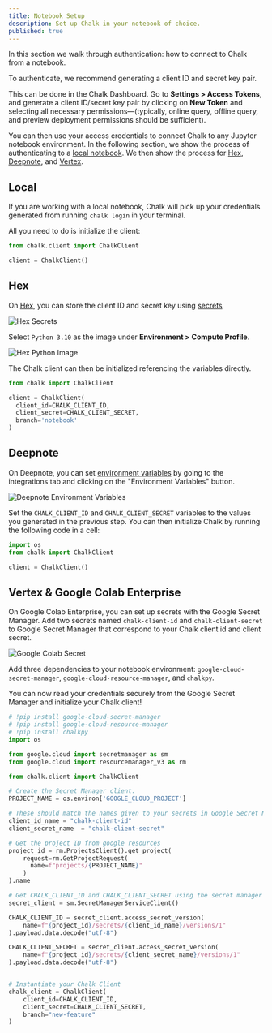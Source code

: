 ```yaml
---
title: Notebook Setup
description: Set up Chalk in your notebook of choice.
published: true
---
```


In this section we walk through authentication: how to connect to Chalk from a
notebook.

To authenticate, we recommend generating a client ID and secret key pair.

This can be done in the Chalk Dashboard. Go to **Settings > Access Tokens**,
and generate a client ID/secret key pair by clicking on **New Token** and selecting
all necessary permissions—(typically, online query, offline query, and preview
deployment permissions should be sufficient).

You can then use your access credentials to connect Chalk to any Jupyter notebook
environment. In the following section, we show the process of authenticating
to a [local notebook](#local). We then show the process for [Hex](#Hex), [Deepnote](#Deepnote), and [Vertex](#vertex-and-google-colab-enterprise).

## Local

If you are working with a local notebook, Chalk will pick up your credentials
generated from running `chalk login` in your terminal.

All you need to do is initialize the client:

```python notebook.ipynb
from chalk.client import ChalkClient

client = ChalkClient()
```

## Hex

On [Hex](https://hex.tech), you can store the client ID and secret key using [secrets](https://learn.hex.tech/docs/environment-configuration/environment-views#secrets)

![Hex Secrets](/img/HexSecrets.png)

Select `Python 3.10` as the image under **Environment > Compute Profile**.

![Hex Python Image](/img/HexPythonImage.png)

The Chalk client can then be initialized referencing the variables directly.

```python notebook.ipynb
from chalk import ChalkClient

client = ChalkClient(
  client_id=CHALK_CLIENT_ID,
  client_secret=CHALK_CLIENT_SECRET,
  branch='notebook'
)
```

## Deepnote

On Deepnote, you can set [environment variables](https://deepnote.com/docs/environment-variables) by going to the
integrations tab and clicking on the "Environment Variables" button.

![Deepnote Environment Variables](/img/DeepnoteEnvVar.png)

Set the `CHALK_CLIENT_ID` and `CHALK_CLIENT_SECRET` variables to the values you generated in the previous step.
You can then initialize Chalk by running the following code in a cell:

```python notebook.ipynb
import os
from chalk import ChalkClient

client = ChalkClient()
```

## Vertex & Google Colab Enterprise

On Google Colab Enterprise, you can set up secrets with the Google Secret Manager.
Add two secrets named `chalk-client-id` and `chalk-client-secret` to Google Secret Manager
that correspond to your Chalk client id and client secret.

![Google Colab Secret](/img/ColabSecret.png)

Add three dependencies to your notebook environment: `google-cloud-secret-manager`,
`google-cloud-resource-manager`, and `chalkpy`.

You can now read your credentials securely from the Google Secret Manager and
initialize your Chalk client!

```python
# !pip install google-cloud-secret-manager
# !pip install google-cloud-resource-manager
# !pip install chalkpy
import os

from google.cloud import secretmanager as sm
from google.cloud import resourcemanager_v3 as rm

from chalk.client import ChalkClient

# Create the Secret Manager client.
PROJECT_NAME = os.environ['GOOGLE_CLOUD_PROJECT']

# These should match the names given to your secrets in Google Secret Manager
client_id_name = "chalk-client-id"
client_secret_name  = "chalk-client-secret"

# Get the project ID from google resources
project_id = rm.ProjectsClient().get_project(
    request=rm.GetProjectRequest(
      name=f"projects/{PROJECT_NAME}"
    )
).name

# Get CHALK_CLIENT_ID and CHALK_CLIENT_SECRET using the secret manager
secret_client = sm.SecretManagerServiceClient()

CHALK_CLIENT_ID = secret_client.access_secret_version(
    name=f"{project_id}/secrets/{client_id_name}/versions/1"
).payload.data.decode("utf-8")

CHALK_CLIENT_SECRET = secret_client.access_secret_version(
    name=f"{project_id}/secrets/{client_secret_name}/versions/1"
).payload.data.decode("utf-8")


# Instantiate your Chalk Client
chalk_client = ChalkClient(
    client_id=CHALK_CLIENT_ID,
    client_secret=CHALK_CLIENT_SECRET,
    branch="new-feature"
)
```
